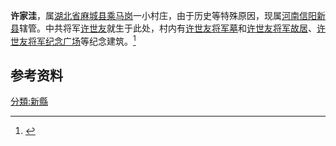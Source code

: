 '''许家洼'''，属[[湖北省|湖北省]][[麻城县|麻城县]][[乘马岗|乘马岗]]一小村庄，由于历史等特殊原因，现属[[河南|河南]][[信阳|信阳]][[新县|新县]]辖管。中共将军[[许世友|许世友]]就生于此处，村内有[[许世友将军墓|许世友将军墓]]和[[许世友将军故居|许世友将军故居]]、[[许世友将军纪念广场|许世友将军纪念广场]]等纪念建筑。<ref>{{Cite web |url=http://www.crt.com.cn/news2007/News/henan/2006-5/30/00007119.html |title=新县田铺乡许家洼 |access-date=2011-07-04 |archive-date=2016-03-04 |archive-url=https://web.archive.org/web/20160304130947/http://www.crt.com.cn/news2007/News/henan/2006-5/30/00007119.html |dead-url=no }}</ref>

==参考资料==
{{reflist}}

[[分類:新縣|分類:新縣]]